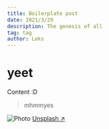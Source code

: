 ---
title: Boilerplate post
date: 2021/3/29
description: The genesis of all
tag: tag
author: Leks
---

# yeet

Content
:D
> mhmmyes


<Image
  src="/images/photo2.jpg"
  alt="Photo"
  width={1125}
  height={750}
  priority
  className="next-image"
/>
[Unsplash ↗ ](https://unsplash.com/photos/WeYamle9fDM)